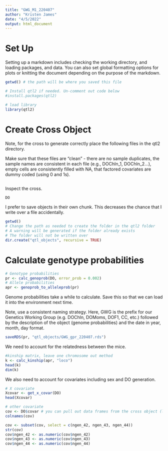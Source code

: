 ```yaml
---
title: "GWG_M1_220407"
author: "Kristen James"
date: "4/5/2022"
output: html_document
---
```


# Set Up

Setting up a markdown includes checking the working directory, and loading packages, and data. You can also set global formatting options for plots or knitting the document depending on the purpose of the markdown.

```r
getwd() # the path will be where you saved this file

# Install qtl2 if needed. Un-comment out code below
#install.packages(qtl2)

# load library
library(qtl2)
```

# Create Cross Object

Note, for the cross to generate correctly place the following files in the qtl2 directory.

Make sure that these files are "clean" - there are no sample duplicates, the sample names are consistent in each file (e.g., DOChln_1, DOChln_2...), empty cells are consistently filled with NA, that factored covariates are dummy coded (using 0 and 1s).

```r

```

Inspect the cross. 

```r
DO
```

I prefer to save objects in their own chunk. This decreases the chance that I write over a file accidentally. 

```r
getwd()
# Change the path as needed to create the folder in the qtl2 folder
# A warning will be generated if the folder already exists 
# The folder will not be written over 
dir.create("qtl_objects", recursive = TRUE)
```

# Calculate genotype probabilities

```r
# Genotype probabilities 
pr <- calc_genoprob(DO, error_prob = 0.002)
# Allele probabilities
apr <- genoprob_to_alleleprob(pr)
```

Genome probabilities take a while to calculate. Save this so that we can load it into the environment next time. 

Note, use a consistent naming strategy. Here, GWG is the prefix for our Genetics Working Group (e.g. DOChln, DOMoms, DOF1, CC, etc.) followed by the description of the object (genome probabilities) and the date in year, month, day format. 

```r
saveRDS(pr, "qtl_objects/GWG_gpr_220407.rds") 
```

We need to account for the relatedness between the mice.
```r
#kinship matrix, leave one chromosome out method
k <- calc_kinship(apr, "loco")
head(k)
dim(k)
```

We also need to account for covariates including sex and DO generation. 

```r
# X covariate
Xcovar <- get_x_covar(DO)
head(Xcovar)

# other covariate
cov <- DO$covar # you can pull out data frames from the cross object (list)
colnames(cov)

cov <- subset(cov, select = c(ngen_42, ngen_43, ngen_44))
str(cov)
cov$ngen_42 <- as.numeric(cov$ngen_42)
cov$ngen_43 <- as.numeric(cov$ngen_43)
cov$ngen_44 <- as.numeric(cov$ngen_44)
```

